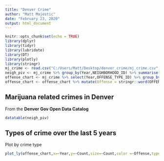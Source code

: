 ---
title: "Denver Crime"
author: "Matt Majestic"
date: "February 23, 2020"
output: html_document
---

```{r setup, include=FALSE}
knitr::opts_chunk$set(echo = TRUE)
library(dplyr)
library(tidyr)
library(lubridate)
library(DT)
library(plotly)
library(stringr)
mj_crime <- read.csv("C:/Users/Matt/Desktop/denver_crime/mj_crime.csv",stringsAsFactors = FALSE)
neigh_piv <- mj_crime %>% group_by(Year,NEIGHBORHOOD_ID) %>% summarise(Count = n()) %>% spread(Year,Count,fill = 0) 
offense_chart <- mj_crime %>% select(Year,OFFENSE_TYPE_ID) %>% group_by(Year,OFFENSE_TYPE_ID) %>% summarise(Count = n())
offense_chart <- offense_chart %>% mutate(Offense = stringr::word(OFFENSE_TYPE_ID,1))
```

## Marijuana related crimes in Denver

From the **Denver Gov Open Data Catalog**


```{r cars}
datatable(neigh_piv)
```

## Types of crime over the last 5 years

Plot by crime type

```{r pressure, echo=FALSE}
plot_ly(offense_chart,x=~Year,y=~Count,size=~Count,color =~Offense,type = "scatter")
```

